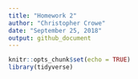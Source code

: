 ```yaml
---
title: "Homework 2"
author: "Christopher Crowe"
date: "September 25, 2018"
output: github_document
---
```


```r
knitr::opts_chunk$set(echo = TRUE)
library(tidyverse)
```

